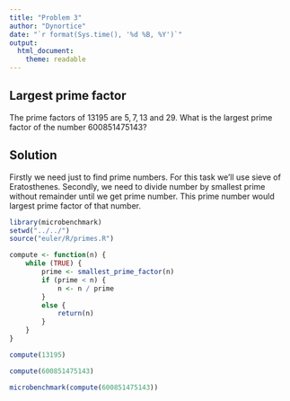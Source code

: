 ```yaml
---
title: "Problem 3"
author: "Dynortice"
date: "`r format(Sys.time(), '%d %B, %Y')`"
output:
  html_document:
    theme: readable
---
```


## Largest prime factor
The prime factors of $13195$ are $5, 7, 13$ and $29$. What is the largest prime factor of the number $600851475143$?

## Solution
Firstly we need just to find prime numbers. For this task we'll use sieve of Eratosthenes. Secondly, we need to divide number by smallest prime without remainder until we get prime number. This prime number would largest prime factor of that number.

```r
library(microbenchmark)
setwd("../../")
source("euler/R/primes.R")
```

```r
compute <- function(n) {
    while (TRUE) {
        prime <- smallest_prime_factor(n)
        if (prime < n) {
            n <- n / prime
        }
        else {
            return(n)
        }
    }
}
```

```r
compute(13195)
```

```r
compute(600851475143)
```

```r
microbenchmark(compute(600851475143))
```